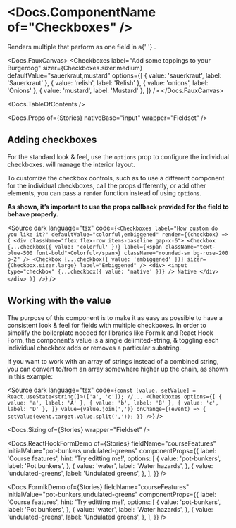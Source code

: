 


<Meta of={Stories} />

# <Docs.ComponentName of="Checkboxes" />

<div>
  Renders multiple <Docs of="Checkbox" /> that perform as one field in a{' '}
  <Docs of="Fieldset" />.
</div>

<Docs.FauxCanvas>
  <Checkboxes
    label="Add some toppings to your Burgerdog"
    sizer={Checkboxes.sizer.medium}
    defaultValue="sauerkraut,mustard"
    options={[
      { value: 'sauerkraut', label: 'Sauerkraut' },
      { value: 'relish', label: 'Relish' },
      { value: 'onions', label: 'Onions' },
      { value: 'mustard', label: 'Mustard' },
    ]}
  />
</Docs.FauxCanvas>

<Docs.TableOfContents />

<Docs.Props of={Stories} nativeBase="input" wrapper="Fieldset" />

## Adding checkboxes

For the standard look & feel, use the `options` prop to configure the individual
checkboxes. <Docs of="Checkboxes" /> will manage the interior layout.

<Canvas of={Stories.StandardLayout} sourceState="shown" />

To customize the checkbox controls, such as to use a different component for the
individual checkboxes, call the props differently, or add other elements, you
can pass a `render` function instead of using `options`.

<strong>
  As shown, it’s important to use the props callback provided for the field to
  behave properly.
</strong>

<Canvas of={Stories.CustomLayout} sourceState="none" />

<Source
  dark
  language="tsx"
  code={`
    <Checkboxes
      label="How custom do you like it?"
      defaultValue="colorful,embiggened"
      render={(checkbox) => (
        <div className="flex flex-row items-baseline gap-x-6">
          <Checkbox
            {...checkbox({ value: 'colorful' })}
            label={<span className="text-blue-500 font-bold">Colorful</span>}
            className="rounded-sm bg-rose-200 p-2"
          />
          <Checkbox
            {...checkbox({ value: 'embiggened' })}
            sizer={Checkbox.sizer.large}
            label="Embiggened"
          />
          <div>
            <input type="checkbox" {...checkbox({ value: 'native' })} /> Native
          </div>
        </div>
      )}
    />
  `}
/>

## Working with the value

The purpose of this component is to make it as easy as possible to have a
consistent look & feel for fields with multiple checkboxes. In order to simplify
the boilerplate needed for libraries like Formik and React Hook Form, the
component’s value is a single delimited-string, & toggling each individual
checkbox adds or removes a particular substring.

If you want to work with an array of strings instead of a combined string, you
can convert to/from an array somewhere higher up the chain, as shown in this
example:

<Source
  dark
  language="tsx"
  code={`
    const [value, setValue] = React.useState<string[]>(['a', 'c']);
    //...
    <Checkboxes
      options={[
        { value: 'a', label: 'A' },
        { value: 'b', label: 'B' },
        { value: 'c', label: 'D' },
      ]}
      value={value.join(',')}
      onChange={(event) => {
        setValue(event.target.value.split(','));
      }}
    />
  `}
/>

<Docs.Sizing of={Stories} wrapper="Fieldset" />

<Docs.ReactHookFormDemo
  of={Stories}
  fieldName="courseFeatures"
  initialValue="pot-bunkers,undulated-greens"
  componentProps={{
    label: 'Course features',
    hint: 'Try editting me!',
    options: [
      {
        value: 'pot-bunkers',
        label: 'Pot bunkers',
      },
      {
        value: 'water',
        label: 'Water hazards',
      },
      {
        value: 'undulated-greens',
        label: 'Undulated greens',
      },
    ],
  }}
/>

<Docs.FormikDemo
  of={Stories}
  fieldName="courseFeatures"
  initialValue="pot-bunkers,undulated-greens"
  componentProps={{
    label: 'Course features',
    hint: 'Try editting me!',
    options: [
      {
        value: 'pot-bunkers',
        label: 'Pot bunkers',
      },
      {
        value: 'water',
        label: 'Water hazards',
      },
      {
        value: 'undulated-greens',
        label: 'Undulated greens',
      },
    ],
  }}
/>
